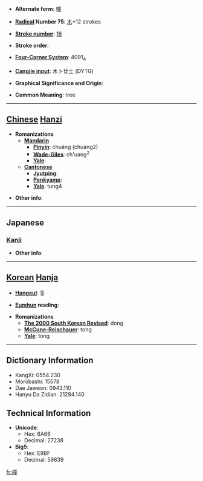 * '''Alternate form''': [[幢]]

* '''[[Wiktionary:Chinese radical index| Radical]] Number 75''': [[Wiktionary:Chinese radical index 木|木]]+12 strokes

* '''[[Wiktionary:Chinese total strokes index|Stroke number]]''': [[Wiktionary:Chinese total strokes index 16|16]]

* '''Stroke order''': 

* '''[[Wiktionary:Chinese four corner index|Four-Corner System]]''': 4091<sub>4</sub>

* '''[[Wiktionary:Chinese Cangjie index|Cangjie input]]''': 木卜廿土 (DYTG)

* '''Graphical Significance and Origin''': 

* '''Common Meaning''': tree

----

== [[Chinese]] [[Hanzi]] ==

* '''Romanizations'''
** '''[[Mandarin]]'''
*** '''[[Pinyin]]''': chuáng (chuang2)
*** '''[[Wade-Giles]]''': ch'uang<sup>2</sup>
*** '''[[Yale]]''': 
** '''[[Cantonese]]'''
*** '''[[Jyutping]]''':
*** '''[[Penkyamp]]''': 
*** '''[[Yale]]''': tung4

* '''Other info''': 

----

==Japanese==
===[[Kanji]]===
{{kanji|on readings=[[とう]] (tō), [[しょう]] (shō), [[そう]] (sō)|kun readings=[[むね]] (mune), [[きぎれ]] (kigire), [[つく]] (tsuku)}}

* '''Other info''':  

----

== [[Korean]] [[Hanja]] ==

* '''[[Hangeul]]''': 동

* '''[[Eumhun]] reading''': 

* '''Romanizations'''
** '''[[The 2000 South Korean Revised Romanization|The 2000 South Korean Revised]]''': dong
** '''[[McCune-Reischauer]]''': tong
** '''[[Yale]]''': tong

----

== Dictionary Information ==

* KangXi: 0554.230
* Morobashi: 15578
* Dae Jaweon: 0943.110
* Hanyu Da Zidian: 21294.140

== Technical Information ==

* '''Unicode''':
** Hex: 6A66
** Decimal: 27238
* '''Big5''':
** Hex: E9BF
** Decimal: 59839

[[fr:橦]]